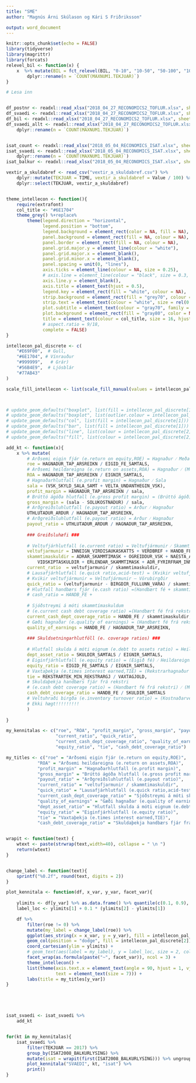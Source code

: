 ```yaml
---
title: "SME"
author: "Magnús Árni Skúlason og Kári S Friðriksson"

output: word_document
---
```





```r
knitr::opts_chunk$set(echo = FALSE)
library(tidyverse)
library(magrittr)
library(forcats)
relevel_bil <- function(x) {
    x  %>% mutate(BIL = fct_relevel(BIL, "0-10", "10-50", "50-100", "100-250", "250-500", "500-1000", ">1000")) %>% 
        dplyr::rename(n = `COUNT(MAXNUM1.TEKJUAR)`)
}

# Lesa inn


df_postnr <- readxl::read_xlsx("2018_04_27_RECONOMICS2_TOFLUR.xlsx", sheet = "POSTNUMER") %>% relevel_bil()
df_svaedi <- readxl::read_xlsx("2018_04_27_RECONOMICS2_TOFLUR.xlsx", sheet = "SVÆÐIBIL") %>% relevel_bil()
df_bil <- readxl::read_xlsx("2018_04_27_RECONOMICS2_TOFLUR.xlsx", sheet = "BIL") %>% relevel_bil()
df_svaedi_allt <- readxl::read_xlsx("2018_04_27_RECONOMICS2_TOFLUR.xlsx", sheet = "SVAEDI1") %>% 
    dplyr::rename(n = `COUNT(MAXNUM1.TEKJUAR)`)


isat_count <- readxl::read_xlsx("2018_05_04_RECONOMICS_ISAT.xlsx", sheet = "isat", range = "B6:L28")
isat_svaedi <- readxl::read_xlsx("2018_05_04_RECONOMICS_ISAT.xlsx", sheet = "Sheet1")  %>% 
    dplyr::rename(n = `COUNT(MAXNUM1.TEKJUAR)`)
isat_balkur <- readxl::read_xlsx("2018_05_04_RECONOMICS_ISAT.xlsx", sheet = "Sheet4") %>% relevel_bil()

vextir_a_skuldabref <- read_csv("vextir_a_skuldabref.csv") %>% 
    dplyr::mutate(TEKJUAR = TIME, vextir_a_skuldabref = Value / 100) %>% 
    dplyr::select(TEKJUAR, vextir_a_skuldabref)


theme_intellecon <- function(){
    require(extrafont)
    col_title <- "#6E1704"
    theme_grey() %+replace% 
        theme(legend.direction = "horizontal",
              legend.position = "bottom",
              legend.background = element_rect(color = NA, fill = NA),
              panel.background = element_rect(fill = NA, colour = NA), 
              panel.border = element_rect(fill = NA, colour = NA), 
              panel.grid.major.y = element_line(colour = "white"),
              panel.grid.major.x = element_blank(),
              panel.grid.minor.x = element_blank(), 
              panel.spacing = unit(0, "lines"),
              axis.ticks = element_line(colour = NA, size = 0.25),
              # axis.line = element_line(colour = "black", size = 0.3, inherit.blank = FALSE),
              axis.line.y = element_blank(),
              axis.title = element_text(hjust = 0.5),
              legend.key = element_rect(fill = "white", colour = NA), 
              strip.background = element_rect(fill = "grey70", colour = NA),
              strip.text = element_text(colour = "white", size = rel(0.8)),
              plot.subtitle = element_text(colour = "gray70", family = "Garamond"),
              plot.background = element_rect(fill = "gray80", color = NA),
              title = element_text(colour = col_title, size = 16, hjust = 0, family = "Garamond"),
              # aspect.ratio = 9/18,
              complete = FALSE)
}

intellecon_pal_discrete <- c(
    "#E69F00",  # Gull,
    "#6E1704", # Vínrauður
    "#999999",   # Grár)
    "#56B4E9",  # Ljósblár
    "#77AB43"
) 

scale_fill_intellecon <- list(scale_fill_manual(values = intellecon_pal_discrete))



# update_geom_defaults("boxplot", list(fill = intellecon_pal_discrete[1]))
# update_geom_defaults("boxplot", list(outlier.colour = intellecon_pal_discrete[2]))
# update_geom_defaults("col", list(fill = intellecon_pal_discrete[1]))
# update_geom_defaults("bar", list(fill = intellecon_pal_discrete[1]))
# update_geom_defaults("line", list(colour = intellecon_pal_discrete[2]))
# update_geom_defaults("fill", list(colour = intellecon_pal_discrete[2]))
```

```r
add_kt <- function(x){
    x %>% mutate(    
        # Arðsemi eigin fjár (e.return on equity,ROE) = Hagnaður ⁄ Meðalstaða eigin fjár
        roe = HAGNADUR_TAP_ARSREIKN / EIGID_FE_SAMTALS,
        # Arðsemi heildareigna (e.return on assets,ROA) = Hagnaður ⁄ (Meðalstaða eigna)
        ROA = HAGNADUR_TAP_ARSREIKN / EIGNIR_SAMTALS,
        # Hagnaðarhlutfall (e.profit margin) = Hagnaður ⁄ Sala
        sala = (VSK_SKYLD_SALA_SAMT + VELTA_UNDANTHEGIN_VSK),
        profit_margin = HAGNADUR_TAP_ARSREIKN / sala,
        # Brúttó ágóða hlutfall (e.gross profit margin) = (Brúttó ágóði) ⁄ Sala
        gross_margin = (sala - SOLUKOSTNADUR) / sala,
        # Arðgreiðsluhlutfall (e.payout ratio) = Arður ⁄ Hagnaður
        UTHLUTADUR_ARDUR / HAGNADUR_TAP_ARSREIKN,
        # Arðgreiðsluhlutfall (e.payout ratio) = Arður ⁄ Hagnaður
        payout_ratio = UTHLUTADUR_ARDUR / HAGNADUR_TAP_ARSREIKN,
        
        ### Greiðsluhæfi ###
        
        # Veltufjárhlutfall (e.current ratio) = Veltufjármunir ⁄ Skammtímaskuldir
        veltufjarmunir = INNEIGN_VIRDISAUKASKATTS + VERDBREF + HANDB_FE,
        skammtimaskuldir = ADRAR_SKAMMTIMASK + OGREIDDUR_VSK + NAESTA_ARS_AFB_LANGTIMALAN+
            VIDSKIPTASKULDIR + ERLENDAR_SKAMMTIMASK + ADR_FYRIRFRAM_INNH_TEKJUR,
        current_ratio  = veltufjarmunir / skammtimaskuldir,
        # Lausafjárhlutfall (e.quick ratio,acid-test) = (Kvikir veltufjármunir) ⁄ Skammtímaskuldir
        # Kvikir veltufjármunir = Veltufjármunir – Vörubirgðir
        quick_ratio = (veltufjarmunir - BIRGDIR_FULLUNN_VARA) / skammtimaskuldir,
        # Hlutfall handbærs fjár (e.cash ratio) =(Handbært fé + skammtímaverðbréf) / Skammtímaskuldir
        # cash_ratio = HANDB_FE + 
        
        # Sjóðstreymi á móti skammtímaskuldum 
        # (e.current cash debt coverage ratio) =(Handbært fé frá rekstri) ⁄ (Meðalstaða skammtímaskulda)
        current_cash_dept_coverage_ratio = HANDB_FE / skammtimaskuldir,
        # Gæði hagnaðar (e.quality of earnings) = (Handbært fé frá rekstri) ⁄ Hagnaður
        quality_of_earnings = HANDB_FE / HAGNADUR_TAP_ARSREIKN,
        
        ### Skuldsetningarhlutföll (e. coverage ratios) ###
        
        # Hlutfall skulda á móti eignum (e.debt to assets ratio) = Heildarskuldir ⁄ Heildareignir
        dept_asset_ratio = SKULDIR_SAMTALS / EIGNIR_SAMTALS,
        # Eiginfjárhlutfall (e.equity ratio) = (Eigið fé) ⁄ Heildareignir
        equity_ratio = EIGID_FE_SAMTALS / EIGNIR_SAMTALS,
        # Vaxtaþekja (e.times interest earned,TIE) = (Rekstrarhagnaður (EBIT)) ⁄ Vaxtagjöld
        tie = REKSTRARTEK_MIN_REKSTRARGJ / VAXTAGJOLD,
        # Skuldaþekja handbærs fjár frá rekstri 
        # (e.cash debt coverage ratio) = (Handbært fé frá rekstri) ⁄ (Meðalstaða heildarskulda)
        cash_debt_coverage_ratio = HANDB_FE / SKULDIR_SAMTALS
        # Veltuhraði birgða (e.inventory turnover ratio) = (Kostnaðarverð seldra vara) ⁄ Meðalstaða birgða
        # Ekki hægt!!!!!!!!!                          
        )
    
}

my_kennitalas <- c("roe", "ROA", "profit_margin", "gross_margin", "payout_ratio", 
                   "current_ratio", "quick_ratio", 
                   "current_cash_dept_coverage_ratio", "quality_of_earnings", "dept_asset_ratio", 
                   "equity_ratio", "tie", "cash_debt_coverage_ratio")

my_titles <- c("roe" = "Arðsemi eigin fjár (e.return on equity,ROE)",
            "ROA" = "Arðsemi heildareigna (e.return on assets,ROA)",
            "profit_margin" = "Hagnaðarhlutfall (e.profit margin)",
            "gross_margin" = "Brúttó ágóða hlutfall (e.gross profit margin)",
            "payout_ratio" = "Arðgreiðsluhlutfall (e.payout ratio)",
            "current_ratio" = "veltufjarmunir / skammtimaskuldir",
            "quick_ratio" = "Lausafjárhlutfall (e.quick ratio,acid-test)",
            "current_cash_dept_coverage_ratio" = "Sjóðstreymi á móti skammtímaskuldum",
            "quality_of_earnings" = "Gæði hagnaðar (e.quality of earnings)",
            "dept_asset_ratio" = "Hlutfall skulda á móti eignum (e.debt to assets ratio)",
            "equity_ratio" = "Eiginfjárhlutfall (e.equity ratio)",
            "tie" = "Vaxtaþekja (e.times interest earned,TIE)",
            "cash_debt_coverage_ratio" = "Skuldaþekja handbærs fjár frá rekstri")


wrapit <- function(text) {
    wtext <- paste(strwrap(text,width=40), collapse = " \n ")
    return(wtext)
}


change_label <- function(text){
    sprintf("%0.2f", round(text, digits = 2))
}

plot_kennitala <- function(df, x_var, y_var, facet_var){
    
    ylimits <- df[y_var] %>% as.data.frame() %>% quantile(c(0.1, 0.9), na.rm = TRUE)
    label_loc <- ylimits[1] + 0.1 * (ylimits[2] - ylimits[1])

    df %>% 
        filter(roe != 0) %>% 
        mutate(my_label = change_label(roe)) %>%
        ggplot(aes_string(x = x_var, y = y_var), fill = intellecon_pal_discrete[2]) +
        geom_col(position = "dodge", fill = intellecon_pal_discrete[2]) +
        coord_cartesian(ylim = ylimits) +
        # geom_text(aes(label = my_label), y = label_loc, size = 2, color = intellecon_pal_discrete[1]) +
        facet_wrap(as.formula(paste("~", facet_var)), ncol = 3) +
        theme_intellecon() +
        list(theme(axis.text.x = element_text(angle = 90, hjust = 1, vjust = 1),
                   text = element_text(size = 7))) +
        labs(title = my_titles[y_var])
}





isat_svaedi <- isat_svaedi %>% 
    add_kt 


for(kt in my_kennitalas){
    isat_svaedi %>% 
        filter(TEKJUAR == 2017) %>% 
        group_by(ISAT2008_BALKURLYSING) %>% 
        mutate(isat = wrapit(first(ISAT2008_BALKURLYSING))) %>% ungroup %>% 
        plot_kennitala("SVAEDI", kt, "isat") %>% 
        print()
}
     
```

